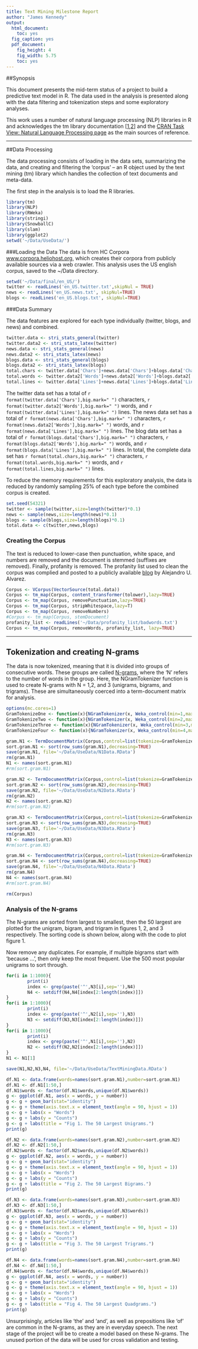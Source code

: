 ```yaml
---
title: Text Mining Milestone Report
author: "James Kennedy"
output:
  html_document:
    toc: yes
  fig_caption: yes
  pdf_document:
    fig_height: 4
    fig_width: 5.75
    toc: yes
---
```

##Synopsis

This document presents the mid-term status of a project to build a predictive text model in R. The data used in the analysis is presented along with the data filtering and tokenization steps and some exploratory analyses.  

This work uses a number of natural language processing (NLP) libraries in R and acknowledges the tm library documentation [[1](https://cran.r-project.org/web/packages/tm/vignettes/tm.pdf),[2](http://www.jstatsoft.org/article/view/v025i05)] and the [CRAN Task View: Natural Language Processing page](http://cran.r-project.org/web/views/NaturalLanguageProcessing.html) as the main sources of reference.

----

##Data Processing

The data processing consists of loading in the data sets, summarizing the data, and creating and filtering the 'corpus' -- an R object used by the text mining (tm) library which handles the collection of text documents and meta-data.

The first step in the analysis is to load the R libraries.
```r
library(tm)
library(NLP)
library(RWeka)
library(stringi)
library(SnowballC)
library(slam)
library(ggplot2)
setwd('~/Data/UseData/')
```

###Loading the Data
The data is from HC Corpora [www.corpora.heliohost.org](http://www.corpora.heliohost.org), which creates their corpora from publicly available sources via a web crawler. This analysis uses the US english corpus, saved to the ~/Data directory.

```r
setwd('~/Data/final/en_US/')
twitter <- readLines('en_US.twitter.txt',skipNul = TRUE)
news <- readLines('en_US.news.txt', skipNul=TRUE)
blogs <- readLines('en_US.blogs.txt', skipNul=TRUE)
```

###Data Summary

The data features are explored for each type individually (twitter, blogs, and news) and combined.

```r
twitter.data <- stri_stats_general(twitter)
twitter.data2 <- stri_stats_latex(twitter)
news.data <- stri_stats_general(news)
news.data2 <- stri_stats_latex(news)
blogs.data <- stri_stats_general(blogs)
blogs.data2 <- stri_stats_latex(blogs)
total.chars <- twitter.data['Chars']+news.data['Chars']+blogs.data['Chars']
total.words <- twitter.data2['Words']+news.data2['Words']+blogs.data2['Words']
total.lines <- twitter.data['Lines']+news.data['Lines']+blogs.data['Lines']
```

The twitter data set has a total of `r format(twitter.data['Chars'],big.mark=" ")` characters, `r format(twitter.data2['Words'],big.mark=" ")` words, and `r format(twitter.data['Lines'],big.mark=" ")` lines. The news data set has a total of `r format(news.data['Chars'],big.mark=" ")` characters, `r format(news.data2['Words'],big.mark=" ")` words, and `r format(news.data['Lines'],big.mark=" ")` lines. The blog data set has a total of `r format(blogs.data['Chars'],big.mark=" ")` characters, `r format(blogs.data2['Words'],big.mark=" ")` words, and `r format(blogs.data['Lines'],big.mark=" ")` lines. In total, the complete data set has `r format(total.chars,big.mark=" ")` characters, `r format(total.words,big.mark=" ")` words, and `r format(total.lines,big.mark=" ")` lines.

To reduce the memory requirements for this exploratory analysis, the data is reduced by randomly sampling 25% of each type before the combined corpus is created.

```r
set.seed(54321)
twitter <- sample(twitter,size=length(twitter)*0.1)
news <- sample(news,size=length(news)*0.1)
blogs <- sample(blogs,size=length(blogs)*0.1)
total.data <- c(twitter,news,blogs)
```

### Creating the Corpus

The text is reduced to lower-case then punctuation, white space, and numbers are removed and the document is stemmed (suffixes are removed). Finally, profanity is removed. The profanity list used to clean the corpus was complied and posted to a publicly available [blog](http://urbanoalvarez.es/blog/2008/04/04/bad-words-list/
) by Alejandro U. Alvarez.

```r
Corpus <- VCorpus(VectorSource(total.data))
Corpus <- tm_map(Corpus, content_transformer(tolower),lazy=TRUE)
Corpus <- tm_map(Corpus, removePunctuation,lazy=TRUE)
Corpus <- tm_map(Corpus, stripWhitespace,lazy=T)
Corpus <- tm_map(Corpus, removeNumbers)
#Corpus <- tm_map(Corpus, stemDocument)
profanity_list <- readLines('~/Data/profanity_list/badwords.txt')
Corpus <- tm_map(Corpus, removeWords, profanity_list, lazy=TRUE)
```

--- 

## Tokenization and creating N-grams
The data is now tokenized, meaning that it is divided into groups of consecutive words. These groups are called [N-grams](https://en.wikipedia.org/wiki/N-gram), where the 'N' refers to the number of words in the group.  Here, the NGramTokenizer function is used to create N-grams with N = 1,2, and 3 (unigrams, bigrams, and trigrams). These are simultaneously coerced into a term-document matrix for analysis.

```r
options(mc.cores=1)
GramTokenizeOne <- function(x){NGramTokenizer(x, Weka_control(min=1,max=1))}
GramTokenizeTwo <- function(x){NGramTokenizer(x, Weka_control(min=2,max=2))}
GramTokenizeThree <- function(x){NGramTokenizer(x, Weka_control(min=3,max=3))}
GramTokenizeFour <- function(x){NGramTokenizer(x, Weka_control(min=4,max=4))}

gram.N1 <- TermDocumentMatrix(Corpus,control=list(tokenize=GramTokenizeOne))
sort.gram.N1 <- sort(row_sums(gram.N1),decreasing=TRUE)
save(gram.N1, file='~/Data/UseData/N1Data.RData')
rm(gram.N1)
N1 <- names(sort.gram.N1)
#rm(sort.gram.N1)

gram.N2 <- TermDocumentMatrix(Corpus,control=list(tokenize=GramTokenizeTwo))
sort.gram.N2 <- sort(row_sums(gram.N2),decreasing=TRUE)
save(gram.N2, file='~/Data/UseData/N2Data.RData')
rm(gram.N2)
N2 <- names(sort.gram.N2)
#rm(sort.gram.N2)

gram.N3 <- TermDocumentMatrix(Corpus,control=list(tokenize=GramTokenizeThree))
sort.gram.N3 <- sort(row_sums(gram.N3),decreasing=TRUE)
save(gram.N3, file='~/Data/UseData/N3Data.RData')
rm(gram.N3)
N3 <- names(sort.gram.N3)
#rm(sort.gram.N3)

gram.N4 <- TermDocumentMatrix(Corpus,control=list(tokenize=GramTokenizeFour))
sort.gram.N4 <- sort(row_sums(gram.N4),decreasing=TRUE)
save(gram.N4, file='~/Data/UseData/N4Data.RData')
rm(gram.N4)
N4 <- names(sort.gram.N4)
#rm(sort.gram.N4)

rm(Corpus)
```

### Analysis of the N-grams
The N-grams are sorted from largest to smallest, then the 50 largest are plotted for the unigram, bigram, and trigram in figures 1, 2, and 3 respectively. The sorting code is shown below, along with the code to plot figure 1.

Now remove any duplicates. For example, if multiple bigrams start with 'because ...', then only keep the most frequent. Use the 500 most popular unigrams to sort through.

```r
for(i in 1:1000){
        print(i)
        index <- grep(paste('^',N3[i],sep=''),N4)
        N4 <- setdiff(N4,N4[index[2:length(index)]])
}
for(i in 1:1000){
        print(i)
        index <- grep(paste('^',N2[i],sep=''),N3)
        N3 <- setdiff(N3,N3[index[2:length(index)]])
}
for(i in 1:1000){
        print(i)
        index <- grep(paste('^',N1[i],sep=''),N2)
        N2 <- setdiff(N2,N2[index[2:length(index)]])
}
N1 <- N1[1]
```


```r
save(N1,N2,N3,N4, file='~/Data/UseData/TextMiningData.RData')
```

```r
df.N1 <- data.frame(words=names(sort.gram.N1),number=sort.gram.N1)
df.N1 <- df.N1[1:50,]
df.N1$words <- factor(df.N1$words,unique(df.N1$words))
g <- ggplot(df.N1, aes(x = words, y = number))
g <- g + geom_bar(stat="identity")
g <- g + theme(axis.text.x = element_text(angle = 90, hjust = 1))
g <- g + labs(x = "Words")
g <- g + labs(y = "Counts")
g <- g + labs(title = "Fig 1. The 50 Largest Unigrams.")
print(g)
```

```r
df.N2 <- data.frame(words=names(sort.gram.N2),number=sort.gram.N2)
df.N2 <- df.N2[1:50,]
df.N2$words <- factor(df.N2$words,unique(df.N2$words))
g <- ggplot(df.N2, aes(x = words, y = number))
g <- g + geom_bar(stat="identity")
g <- g + theme(axis.text.x = element_text(angle = 90, hjust = 1))
g <- g + labs(x = "Words")
g <- g + labs(y = "Counts")
g <- g + labs(title = "Fig 2. The 50 Largest Bigrams.")
print(g)
```

```r
df.N3 <- data.frame(words=names(sort.gram.N3),number=sort.gram.N3)
df.N3 <- df.N3[1:50,]
df.N3$words <- factor(df.N3$words,unique(df.N3$words))
g <- ggplot(df.N3, aes(x = words, y = number))
g <- g + geom_bar(stat="identity")
g <- g + theme(axis.text.x = element_text(angle = 90, hjust = 1))
g <- g + labs(x = "Words")
g <- g + labs(y = "Counts")
g <- g + labs(title = "Fig 3. The 50 Largest Trigrams.")
print(g)
```

```r
df.N4 <- data.frame(words=names(sort.gram.N4),number=sort.gram.N4)
df.N4 <- df.N4[1:50,]
df.N4$words <- factor(df.N4$words,unique(df.N4$words))
g <- ggplot(df.N4, aes(x = words, y = number))
g <- g + geom_bar(stat="identity")
g <- g + theme(axis.text.x = element_text(angle = 90, hjust = 1))
g <- g + labs(x = "Words")
g <- g + labs(y = "Counts")
g <- g + labs(title = "Fig 4. The 50 Largest Quadgrams.")
print(g)
```


Unsurprisingly, articles like 'the' and 'and', as well as prepositions like 'of' are common in the N-grams, as they are in everyday speech. The next stage of the project will be to create a model based on these N-grams. The unused portion of the data will be used for cross validation and testing.
